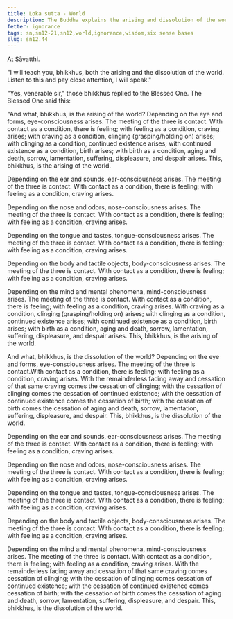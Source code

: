 ```yaml
---
title: Loka sutta - World
description: The Buddha explains the arising and dissolution of the world through the six sense bases.
fetter: ignorance
tags: sn,sn12-21,sn12,world,ignorance,wisdom,six sense bases
slug: sn12.44
---
```


At Sāvatthi.

"I will teach you, bhikkhus, both the arising and the dissolution of the world. Listen to this and pay close attention, I will speak."

"Yes, venerable sir," those bhikkhus replied to the Blessed One. The Blessed One said this:

"And what, bhikkhus, is the arising of the world? Depending on the eye and forms, eye-consciousness arises. The meeting of the three is contact. With contact as a condition, there is feeling; with feeling as a condition, craving arises; with craving as a condition, clinging (grasping/holding on) arises; with clinging as a condition, continued existence arises; with continued existence as a condition, birth arises; with birth as a condition, aging and death, sorrow, lamentation, suffering, displeasure, and despair arises. This, bhikkhus, is the arising of the world.

Depending on the ear and sounds, ear-consciousness arises. The meeting of the three is contact. With contact as a condition, there is feeling; with feeling as a condition, craving arises.

Depending on the nose and odors, nose-consciousness arises. The meeting of the three is contact. With contact as a condition, there is feeling; with feeling as a condition, craving arises.

Depending on the tongue and tastes, tongue-consciousness arises. The meeting of the three is contact. With contact as a condition, there is feeling; with feeling as a condition, craving arises.

Depending on the body and tactile objects, body-consciousness arises. The meeting of the three is contact. With contact as a condition, there is feeling; with feeling as a condition, craving arises.

Depending on the mind and mental phenomena, mind-consciousness arises. The meeting of the three is contact. With contact as a condition, there is feeling; with feeling as a condition, craving arises. With craving as a condition, clinging (grasping/holding on) arises; with clinging as a condition, continued existence arises; with continued existence as a condition, birth arises; with birth as a condition, aging and death, sorrow, lamentation, suffering, displeasure, and despair arises. This, bhikkhus, is the arising of the world.

And what, bhikkhus, is the dissolution of the world? Depending on the eye and forms, eye-consciousness arises. The meeting of the three is contact.With contact as a condition, there is feeling; with feeling as a condition, craving arises. With the remainderless fading away and cessation of that same craving comes the cessation of clinging; with the cessation of clinging comes the cessation of continued existence; with the cessation of continued existence comes the cessation of birth; with the cessation of birth comes the cessation of aging and death, sorrow, lamentation, suffering, displeasure, and despair. This, bhikkhus, is the dissolution of the world.

Depending on the ear and sounds, ear-consciousness arises. The meeting of the three is contact. With contact as a condition, there is feeling; with feeling as a condition, craving arises. 

Depending on the nose and odors, nose-consciousness arises. The meeting of the three is contact. With contact as a condition, there is feeling; with feeling as a condition, craving arises.

Depending on the tongue and tastes, tongue-consciousness arises. The meeting of the three is contact. With contact as a condition, there is feeling; with feeling as a condition, craving arises.

Depending on the body and tactile objects, body-consciousness arises. The meeting of the three is contact. With contact as a condition, there is feeling; with feeling as a condition, craving arises.

Depending on the mind and mental phenomena, mind-consciousness arises. The meeting of the three is contact. With contact as a condition, there is feeling; with feeling as a condition, craving arises. With the remainderless fading away and cessation of that same craving comes cessation of clinging; with the cessation of clinging comes cessation of continued existence; with the cessation of continued existence comes cessation of birth; with the cessation of birth comes the cessation of aging and death, sorrow, lamentation, suffering, displeasure, and despair. This, bhikkhus, is the dissolution of the world.